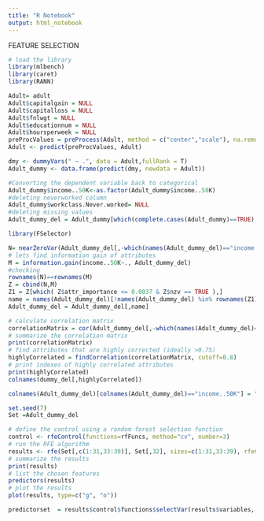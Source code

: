 ```yaml
---
title: "R Notebook"
output: html_notebook
---
```

FEATURE SELECTION 

```r
# load the library
library(mlbench)
library(caret)
library(RANN)
```

```r
Adult= adult
Adult$capitalgain = NULL
Adult$capitalloss = NULL
Adult$fnlwgt = NULL
Adult$educationnum = NULL
Adult$hoursperweek = NULL
preProcValues = preProcess(Adult, method = c("center","scale"), na.remove = TRUE)
Adult <- predict(preProcValues, Adult)

```

```r
dmy <- dummyVars(" ~ .", data = Adult,fullRank = T)
Adult_dummy <- data.frame(predict(dmy, newdata = Adult))

#Converting the dependent variable back to categorical
Adult_dummy$income..50K<-as.factor(Adult_dummy$income..50K)
#deleting neverworked column
Adult_dummy$workclass.Never.worked= NULL
#deleting missing values
Adult_dummy_del = Adult_dummy[which(complete.cases(Adult_dummy)==TRUE),]
```


```r

library(FSelector)
```



```r

N= nearZeroVar(Adult_dummy_del[,-which(names(Adult_dummy_del)=="income..50K")], saveMetrics = TRUE)
# lets find information gain of attributes
M = information.gain(income..50K~., Adult_dummy_del)
#checking 
rownames(N)==rownames(M)
Z = cbind(N,M)
Z1 = Z[which( Z$attr_importance <= 0.0037 & Z$nzv == TRUE ),] 
name = names(Adult_dummy_del)[!names(Adult_dummy_del) %in% rownames(Z1)]
Adult_dummy_del = Adult_dummy_del[,name]

```




```r
# calculate correlation matrix
correlationMatrix = cor(Adult_dummy_del[,-which(names(Adult_dummy_del)=="income..50K")])
# summarize the correlation matrix
print(correlationMatrix)
# find attributes that are highly corrected (ideally >0.75)
highlyCorrelated = findCorrelation(correlationMatrix, cutoff=0.8)
# print indexes of highly correlated attributes
print(highlyCorrelated)
colnames(dummy_del[,highlyCorrelated])
```
```r

colnames(Adult_dummy_del)[colnames(Adult_dummy_del)=="income..50K"] = "income"

```

```r
set.seed(7)
Set =Adult_dummy_del

# define the control using a random forest selection function
control <- rfeControl(functions=rfFuncs, method="cv", number=3)
# run the RFE algorithm
results <- rfe(Set[,c(1:31,33:39)], Set[,32], sizes=c(1:31,33:39), rfeControl=control)
# summarize the results
print(results)
# list the chosen features
predictors(results)
# plot the results
plot(results, type=c("g", "o"))

```

```r
predictorset  = results$control$functions$selectVar(results$variables, 10)

```



